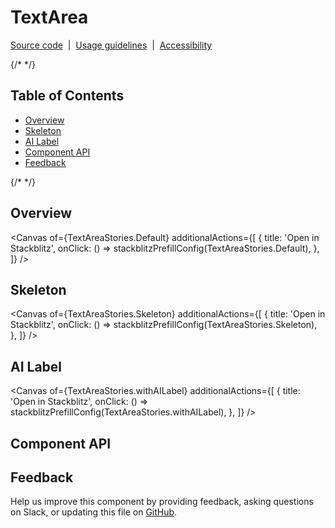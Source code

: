 
<Meta isTemplate />

# TextArea

[Source code](https://github.com/carbon-design-system/carbon/tree/main/packages/react/src/components/TextArea)
&nbsp;|&nbsp;
[Usage guidelines](https://carbondesignsystem.com/components/text-input/usage/#text-area)
&nbsp;|&nbsp;
[Accessibility](https://www.carbondesignsystem.com/components/text-input/accessibility)

{/* <!-- START doctoc generated TOC please keep comment here to allow auto update --> <!-- DON'T EDIT THIS SECTION, INSTEAD RE-RUN doctoc TO UPDATE --> */}

## Table of Contents

- [Overview](#overview)
- [Skeleton](#skeleton)
- [AI Label](#ai-label)
- [Component API](#component-api)
- [Feedback](#feedback)

{/* <!-- END doctoc generated TOC please keep comment here to allow auto update --> */}

## Overview

<Canvas
  of={TextAreaStories.Default}
  additionalActions={[
    {
      title: 'Open in Stackblitz',
      onClick: () => stackblitzPrefillConfig(TextAreaStories.Default),
    },
  ]}
/>

## Skeleton
<Canvas
  of={TextAreaStories.Skeleton}
  additionalActions={[
    {
      title: 'Open in Stackblitz',
      onClick: () => stackblitzPrefillConfig(TextAreaStories.Skeleton),
    },
  ]}
/>

## AI Label
<Canvas
  of={TextAreaStories.withAILabel}
  additionalActions={[
    {
      title: 'Open in Stackblitz',
      onClick: () => stackblitzPrefillConfig(TextAreaStories.withAILabel),
    },
  ]}
/>

## Component API

<ArgTypes />

## Feedback

Help us improve this component by providing feedback, asking questions on Slack,
or updating this file on
[GitHub](https://github.com/carbon-design-system/carbon/edit/main/packages/react/src/components/TextArea/TextArea.mdx).
